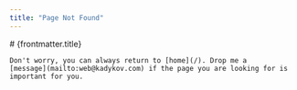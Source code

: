 ```yaml
---
title: "Page Not Found"
---
```



<BaseLayout pageTitle={frontmatter.title}>
  <div class="prose-serif mx-auto my-10 w-11/12 sm:w-5/6">
    # {frontmatter.title}

    Don't worry, you can always return to [home](/). Drop me a
    [message](mailto:web@kadykov.com) if the page you are looking for is
    important for you.
  </div>
</BaseLayout>
